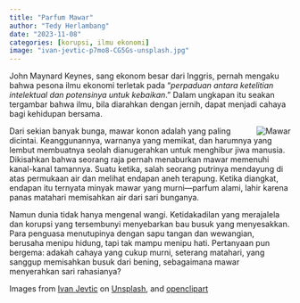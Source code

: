 ```yaml
---
title: "Parfum Mawar"
author: "Tedy Herlambang"
date: "2023-11-08"
categories: [korupsi, ilmu ekonomi]
image: "ivan-jevtic-p7mo8-CG5Gs-unsplash.jpg"
---
```


John Maynard Keynes, sang ekonom besar dari Inggris, pernah mengaku bahwa pesona ilmu ekonomi terletak pada “*perpaduan antara ketelitian intelektual dan potensinya untuk kebaikan*.” Dalam ungkapan itu seakan tergambar bahwa ilmu, bila diarahkan dengan jernih, dapat menjadi cahaya bagi kehidupan bersama.

<img src="https://openclipart.org/download/327663/sketchrose-colour.svg" alt="Mawar" style="max-width:15%;min-width:40px;float:right;"/>

Dari sekian banyak bunga, mawar konon adalah yang paling dicintai. Keanggunannya, warnanya yang memikat, dan harumnya yang lembut membuatnya seolah dianugerahkan untuk menghibur jiwa manusia. Dikisahkan bahwa seorang raja pernah menaburkan mawar memenuhi kanal-kanal tamannya. Suatu ketika, salah seorang putrinya mendayung di atas permukaan air dan melihat endapan aneh terapung. Ketika diangkat, endapan itu ternyata minyak mawar yang murni—parfum alami, lahir karena panas matahari memisahkan air dari sari bunganya.

Namun dunia tidak hanya mengenal wangi. Ketidakadilan yang merajalela dan korupsi yang tersembunyi menyebarkan bau busuk yang menyesakkan. Para penguasa menutupinya dengan sapu tangan dan wewangian, berusaha menipu hidung, tapi tak mampu menipu hati. Pertanyaan pun bergema: adakah cahaya yang cukup murni, seterang matahari, yang sanggup memisahkan busuk dari bening, sebagaimana mawar menyerahkan sari rahasianya?

Images from [Ivan Jevtic](https://unsplash.com/photos/shallow-focus-photography-of-red-rose-p7mo8-CG5Gs) on [Unsplash](https://unsplash.com/), and [openclipart](https://openclipart.org/)
